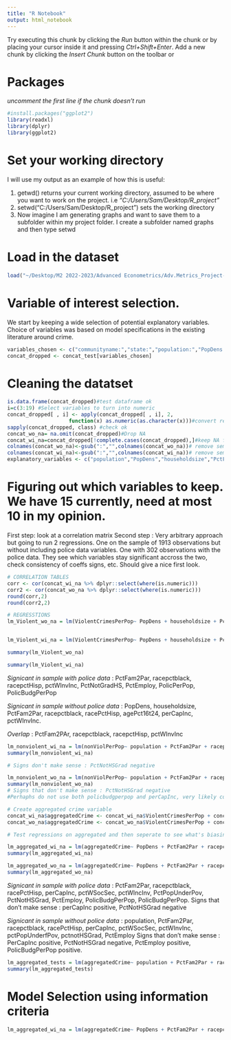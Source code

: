 ```yaml
---
title: "R Notebook"
output: html_notebook
---
```


Try executing this chunk by clicking the *Run* button within the chunk or by placing your cursor inside it and pressing *Ctrl+Shift+Enter*. 
Add a new chunk by clicking the *Insert Chunk* button on the toolbar or 

# Packages
_uncomment the first line if the chunk doesn't run_
```r
#install.packages("ggplot2")
library(readxl)
library(dplyr)
library(ggplot2)
```

# Set your working directory
I will use my output as an example of how this is useful:

1. getwd() returns your current working directory, assumed to be where you want to work on the project. i.e *"C:/Users/Sam/Desktop/R_project"*
2. setwd("C:/Users/Sam/Desktop/R_project") sets the working directory
3. Now imagine I am generating graphs and want to save them to a subfolder within my project folder. I create a subfolder named graphs and then type setwd

# Load in the dataset
```r
load("~/Desktop/M2 2022-2023/Advanced Econometrics/Adv.Metrics_Project-main/Data/CrimeData.RData")
```

# Variable of interest selection.
We start by keeping a wide selection of potential explanatory variables. Choice of variables was based on model specifications in the existing literature around crime. 
```r
variables_chosen <- c("communityname:","state:","population:","PopDens:","householdsize:","PctFam2Par:","racepctblack:","racePctHisp:","agePct16t24:","perCapInc:","pctWSocSec:","pctWInvInc:","PctPopUnderPov:","PctNotHSGrad:","PctEmploy:","PolicPerPop:","PolicBudgPerPop:","ViolentCrimesPerPop:","nonViolPerPop:")
concat_dropped <- concat_test[variables_chosen]
```

# Cleaning the datatset
```r
is.data.frame(concat_dropped)#test dataframe ok
i=c(3:19) #Select variables to turn into numeric
concat_dropped[ , i] <- apply(concat_dropped[ , i], 2,
                    function(x) as.numeric(as.character(x)))#convert relevant variables in numeric
sapply(concat_dropped, class) #check ok
concat_wo_na= na.omit(concat_dropped)#Drop NA
concat_wi_na=concat_dropped[!complete.cases(concat_dropped),]#keep NA for statistics on drops
colnames(concat_wo_na)<-gsub(":","",colnames(concat_wo_na))# remove semicolons from names
colnames(concat_wi_na)<-gsub(":","",colnames(concat_wi_na))# remove semicolons from names
explanatory_variables <- c("population","PopDens","householdsize","PctFam2Par","racepctblack","racePctHisp","agePct16t24","perCapInc","pctWSocSec","pctWInvInc","PctPopUnderPov","PctNotHSGrad","PctEmploy","PolicPerPop","PolicBudgPerPop")
```

# Figuring out which variables to keep. We have 15 currently, need at most 10 in my opinion. 
First step: look at a correlation matrix
Second step : Very arbitrary approach but going to run 2 regressions. One on the sample of 1913 observations but without including police data variables. One with 302 observations with the police data. They see which variables stay significant accross the two, check consistency of coeffs signs, etc. Should give a nice first look. 
```r
# CORRELATION TABLES
corr <- cor(concat_wi_na %>% dplyr::select(where(is.numeric)))
corr2 <- cor(concat_wo_na %>% dplyr::select(where(is.numeric)))
round(corr,2)
round(corr2,2)

# REGRESSTIONS
lm_Violent_wo_na = lm(ViolentCrimesPerPop~ PopDens + householdsize + PctFam2Par + racepctblack + racePctHisp + agePct16t24 + perCapInc + pctWSocSec + pctWInvInc + PctPopUnderPov + PctNotHSGrad + PctEmploy + PolicPerPop + PolicBudgPerPop,data = concat_wo_na)


lm_Violent_wi_na = lm(ViolentCrimesPerPop~ PopDens + householdsize + PctFam2Par + racepctblack + racePctHisp + agePct16t24 + perCapInc + pctWSocSec + pctWInvInc + PctPopUnderPov + PctNotHSGrad + PctEmploy,data = concat_wi_na)

summary(lm_Violent_wo_na)

summary(lm_Violent_wi_na)
```
*Signicant in sample with police data* : PctFam2Par, racepctblack, racepctHisp, pctWInvInc, PctNotGradHS, PctEmploy, PolicPerPop, PolicBudgPerPop

*Signicant in sample without police data* : PopDens, householdsize, PctFam2Par, racepctblack, racePctHisp, agePct16t24, perCapInc, pctWInvInc. 

*Overlap* : PctFam2PAr, racepctblack, racepctHisp, pctWInvInc

```r
lm_nonviolent_wi_na = lm(nonViolPerPop~ population + PctFam2Par + racepctblack + racePctHisp + perCapInc + pctWSocSec + pctWInvInc + PctPopUnderPov + PctNotHSGrad + PctEmploy,data = concat_wi_na)
summary(lm_nonviolent_wi_na)

# Signs don't make sense : PctNotHSGrad negative

lm_nonviolent_wo_na = lm(nonViolPerPop~ population + PctFam2Par + racepctblack + racePctHisp + perCapInc + pctWSocSec + pctWInvInc + PctPopUnderPov + PctNotHSGrad + PctEmploy+PolicPerPop + PolicBudgPerPop,data = concat_wo_na)
summary(lm_nonviolent_wo_na)
# Signs that don't make sense : PctNotHSGrad negative
#Perhaphs do not use both policbudgperpop and perCapInc, very likely correlated. 

# Create aggregated crime variable
concat_wi_na$aggregatedCrime <- concat_wi_na$ViolentCrimesPerPop + concat_wi_na$nonViolPerPop
concat_wo_na$aggregatedCrime <- concat_wo_na$ViolentCrimesPerPop + concat_wo_na$nonViolPerPop

# Test regressions on aggregated and then seperate to see what's biasing coefficients up/down

lm_aggregated_wi_na = lm(aggregatedCrime~ PopDens + PctFam2Par + racepctblack + racePctHisp + perCapInc + pctWSocSec + pctWInvInc + PctPopUnderPov + PctNotHSGrad + PctEmploy,data = concat_wi_na)
summary(lm_aggregated_wi_na)

lm_aggregated_wo_na = lm(aggregatedCrime~ PopDens + PctFam2Par + racepctblack + racePctHisp + perCapInc + pctWSocSec + pctWInvInc + PctPopUnderPov + PctNotHSGrad + PctEmploy+ PolicPerPop + PolicBudgPerPop ,data = concat_wo_na)
summary(lm_aggregated_wo_na)
```
*Signicant in sample with police data* : PctFam2Par, racepctblack, racePctHisp, perCapInc, pctWSocSec, pctWIncInv, PctPopUnderPov, PctNotHSGrad, PctEmploy, PolicBudgPerPop, PolicBudgPerPop. 
Signs that don't make sense : perCapInc positive, PctNotHSGrad negative

*Signicant in sample without police data* : population, PctFam2Par, racepctblack, racePctHisp, perCapInc, pctWSocSec, pctWInvInc, pctPopUnderfPov, pctnotHSGrad, PctEmploy
Signs that don't make sense : PerCapInc positive, PctNotHSGrad negative, PctEmploy positive, PolicBudgPerPop positive.


```r
lm_aggregated_tests = lm(aggregatedCrime~ population + PctFam2Par + racepctblack + racePctHisp + perCapInc + pctWSocSec + pctWInvInc + PctPopUnderPov + PctNotHSGrad+ PolicPerPop ,data = concat_wo_na)
summary(lm_aggregated_tests)


```
# Model Selection using information criteria 
```r
lm_aggregated_wi_na = lm(aggregatedCrime~ PopDens + PctFam2Par + racepctblack + racePctHisp + perCapInc + pctWSocSec + pctWInvInc + PctPopUnderPov + PctNotHSGrad + PctEmploy,data = concat_wi_na)


```







